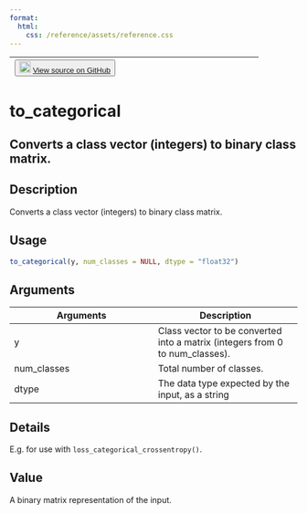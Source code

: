 ```yaml
---
format:
  html:
    css: /reference/assets/reference.css
---
```


| <button class="button"> ![](/reference/assets/GitHub-Mark-32px.png){width="20"} [View source on GitHub](https://github.com/rstudio/keras//blob/main/R/utils.R#L18) </button> |
|:------------------------------:|:--------------------------------------:|

# to_categorical

## Converts a class vector (integers) to binary class matrix.

## Description
Converts a class vector (integers) to binary class matrix. 


## Usage
```r
to_categorical(y, num_classes = NULL, dtype = "float32") 
```

## Arguments
|Arguments|Description|
|---|---|
| y | Class vector to be converted into a matrix (integers from 0 to num_classes). |
| num_classes | Total number of classes. |
| dtype | The data type expected by the input, as a string |

## Details
E.g. for use with `loss_categorical_crossentropy()`. 


## Value
A binary matrix representation of the input. 





